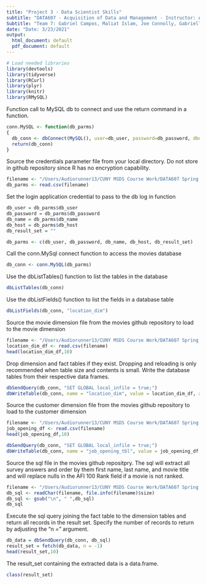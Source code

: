 ```yaml
---
title: "Project 3 - Data Scientist Skills"
subtitle: "DATA607 - Acquisition of Data and Management - Instructor: Andrew Catlin"
Subtitle: "Team 7: Gabriel Campos, Maliat Islam, Joe Connolly, Gabriella Martinez"
date: "Date: 3/23/2021"
output:
  html_document: default
  pdf_document: default
---
```

```r
# Load needed libraries
library(devtools)
library(tidyverse)
library(RCurl)
library(plyr)
library(knitr)
library(RMySQL)
```

Function call to MySQL db to connect and use the return command in a function.

```r
conn.MySQL <- function(db_parms)
{
  db_conn <- dbConnect(MySQL(), user=db_user, password=db_password, dbname=db_name, host=db_host)
  return(db_conn)
}
```

Source the credentials parameter file from your local directory.  Do not store in github repository since R has no encryption capability.

```r
filename <- "/Users/Audiorunner13/CUNY MSDS Course Work/DATA607 Spring 2021/Week7/Project3/MySQL_parms.csv"
db_parms <- read.csv(filename)
```

Set the login application credential to pass to the db log in function

```r
db_user = db_parms$db_user
db_password = db_parms$db_password
db_name = db_parms$db_name
db_host = db_parms$db_host
db_result_set = ""

db_parms <- c(db_user, db_password, db_name, db_host, db_result_set)
```

Call the conn.MySql connect function to access the movies database

```r
db_conn <- conn.MySQL(db_parms)
```

Use the dbListTables() function to list the tables in the database

```r
dbListTables(db_conn)
```

Use the dbListFields() function to list the fields in a database table

```r
dbListFields(db_conn, "location_dim")
```

Source the movie dimension file from the movies github repository to load to the movie dimension

```r
filename <- "/Users/Audiorunner13/CUNY MSDS Course Work/DATA607 Spring 2021/Week7/Project3/Data/job_location.csv"
location_dim_df <- read.csv(filename)
head(location_dim_df,10)
```

Drop dimension and fact tables if they exist. Dropping and reloading is only recommended when table size and contents is small.  Write the database tables from their respective data frames.

```r
dbSendQuery(db_conn, "SET GLOBAL local_infile = true;")
dbWriteTable(db_conn, name = "location_dim", value = location_dim_df, append = TRUE,row.names = FALSE)
```

Source the customer dimension file from the movies github repository to load to the customer dimension

```r
filename <- "/Users/Audiorunner13/CUNY MSDS Course Work/DATA607 Spring 2021/Week7/Project3/Data/job_openings.csv"
job_opening_df <- read.csv(filename)
head(job_opening_df,10)
```

```r
dbSendQuery(db_conn, "SET GLOBAL local_infile = true;")
dbWriteTable(db_conn, name = "job_opening_tbl", value = job_opening_df, append = TRUE, row.names = FALSE)
```

Source the sql file in the movies github repositpry.  The sql will extract all survey answers and order by them first name, last name, and movie title and will replace nulls in the AFI 100 Rank field if a movie is not ranked.

```r
filename <- "/Users/Audiorunner13/CUNY MSDS Course Work/DATA607 Spring 2021/Week7/Project3/Sql/jobs_location.sql"
db_sql <- readChar(filename, file.info(filename)$size)
db_sql <- gsub("\n", " ",db_sql)
db_sql
```

Execute the sql query joining the fact table to the dimension tables and return all records in the result set.  Specify the number of records to return by adjusting the "n = " argument.

```r
db_data = dbSendQuery(db_conn, db_sql)
result_set = fetch(db_data, n = -1)
head(result_set,10)
```

The result_set containing the extracted data is a data.frame.

```r
class(result_set)
```